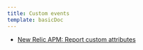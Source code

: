 ```yaml
---
title: Custom events
template: basicDoc
---
```


* [New Relic APM: Report custom attributes](/docs/insights/event-data-sources/custom-events/new-relic-apm-report-custom-attributes)
